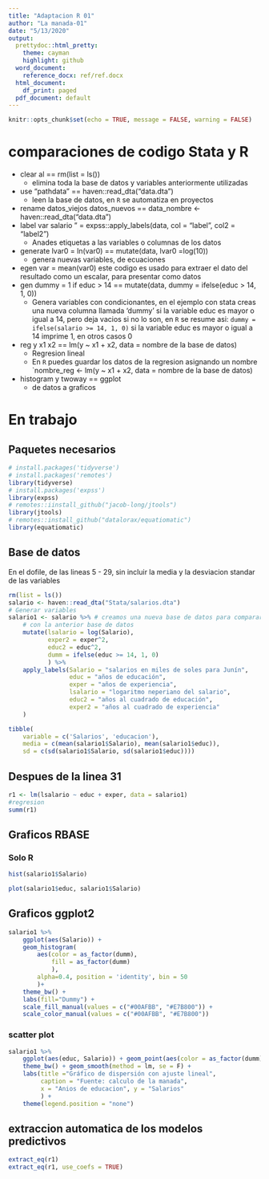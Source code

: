 ```yaml
---
title: "Adaptacion R 01"
author: "La manada-01"
date: "5/13/2020"
output:
  prettydoc::html_pretty:
    theme: cayman
    highlight: github
  word_document: 
    reference_docx: ref/ref.docx
  html_document:
    df_print: paged
  pdf_document: default
---
```


```r
knitr::opts_chunk$set(echo = TRUE, message = FALSE, warning = FALSE)
```
# comparaciones de codigo Stata y R

- clear al == rm(list = ls())
    - elimina toda la base de datos y variables anteriormente utilizadas 
- use "pathdata" == haven::read_dta("data.dta")
    - leen la base de datos, en `R` se automatiza en proyectos
- rename datos_viejos datos_nuevos == data_nombre <- haven::read_dta("data.dta")
- label var salario " = expss::apply_labels(data, col = "label", col2 = "label2")
    - Anades etiquetas a las variables o columnas de los datos
- generate lvar0 = ln(var0) == mutate(data, lvar0 =log(10))
    - genera nuevas variables, de ecuaciones
- egen var = mean(var0)  este codigo es usado para extraer el dato del resultado como un escalar, para presentar como datos
- gen dummy = 1 if educ > 14 == mutate(data, dummy = ifelse(educ > 14, 1, 0))
    - Genera variables con condicionantes, en el ejemplo con stata creas una nueva columna llamada 'dummy' si la variable educ es mayor o igual a 14, pero deja vacios si no lo son, en `R` se resume asi: `dummy = ifelse(salario >= 14, 1, 0)` si la variable educ es mayor o igual a 14
imprime 1, en otros casos 0 

- reg y x1 x2 == lm(y ~ x1 + x2, data = nombre de la base de datos)
    - Regresion lineal 
    - En `R` puedes guardar los datos de la regresion asignando un nombre `nombre_reg <- lm(y ~ x1 + x2, data = nombre de la base de datos)
    
- histogram y twoway == ggplot 
    - de datos a graficos
    
# En trabajo 
## Paquetes necesarios

```r
# install.packages('tidyverse')
# install.packages('remotes')
library(tidyverse)
# install.packages('expss')
library(expss)
# remotes::iinstall_github("jacob-long/jtools")
library(jtools)
# remotes::install_github("datalorax/equatiomatic")
library(equatiomatic)
```

## Base de datos

En el dofile, de las lineas 5 - 29, sin incluir la media y la desviacion standar de las variables

```r
rm(list = ls())
salario <- haven::read_dta("Stata/salarios.dta")
# Generar variables 
salario1 <- salario %>% # creamos una nueva base de datos para comparar
    # con la anterior base de datos
    mutate(lsalario = log(Salario),
           exper2 = exper^2,
           educ2 = educ^2,
           dumm = ifelse(educ >= 14, 1, 0)
           ) %>% 
    apply_labels(Salario = "salarios en miles de soles para Junín", 
                 educ = "años de educación", 
                 exper = "años de experiencia",
                 lsalario = "logaritmo neperiano del salario",
                 educ2 = "años al cuadrado de educación", 
                 exper2 = "años al cuadrado de experiencia"
    )

tibble(
    variable = c('Salarios', 'educacion'), 
    media = c(mean(salario1$Salario), mean(salario1$educ)),
    sd = c(sd(salario1$Salario, sd(salario1$educ))))
```

## Despues de la linea 31

```r
r1 <- lm(lsalario ~ educ + exper, data = salario1)
#regresion
summ(r1)
```

## Graficos RBASE

### Solo R 

```r
hist(salario1$Salario)
```

```r
plot(salario1$educ, salario1$Salario)
```

## Graficos ggplot2


```r
salario1 %>% 
    ggplot(aes(Salario)) + 
    geom_histogram(
        aes(color = as_factor(dumm),
            fill = as_factor(dumm)
            ), 
        alpha=0.4, position = 'identity', bin = 50
        )+
    theme_bw() +
    labs(fill="Dummy") + 
    scale_fill_manual(values = c("#00AFBB", "#E7B800")) +
    scale_color_manual(values = c("#00AFBB", "#E7B800")) 
```

### scatter plot

```r
salario1 %>% 
    ggplot(aes(educ, Salario)) + geom_point(aes(color = as_factor(dumm))) + 
    theme_bw() + geom_smooth(method = lm, se = F) + 
    labs(title ="Gráfico de dispersión con ajuste lineal", 
         caption = "Fuente: calculo de la manada", 
         x = "Anios de educacion", y = "Salarios" 
         ) + 
    theme(legend.position = "none")
```

## extraccion automatica de los modelos predictivos 

```r
extract_eq(r1)
extract_eq(r1, use_coefs = TRUE)
```

